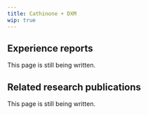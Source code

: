 ---
title: Cathinone + DXM
wip: true
---

## Experience reports

This page is still being written.

## Related research publications

This page is still being written.


